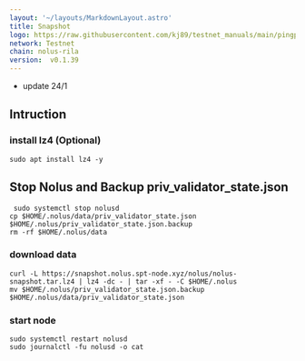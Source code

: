 ```yaml
---
layout: '~/layouts/MarkdownLayout.astro'
title: Snapshot
logo: https://raw.githubusercontent.com/kj89/testnet_manuals/main/pingpub/logos/nolus.png
network: Testnet
chain: nolus-rila
version:  v0.1.39
---
```

- update 24/1

## Intruction

### install lz4 (Optional)
```
sudo apt install lz4 -y
```
## Stop Nolus and Backup priv_validator_state.json
```
 sudo systemctl stop nolusd
cp $HOME/.nolus/data/priv_validator_state.json $HOME/.nolus/priv_validator_state.json.backup
rm -rf $HOME/.nolus/data
```

### download data

```
curl -L https://snapshot.nolus.spt-node.xyz/nolus/nolus-snapshot.tar.lz4 | lz4 -dc - | tar -xf - -C $HOME/.nolus
mv $HOME/.nolus/priv_validator_state.json.backup $HOME/.nolus/data/priv_validator_state.json
```

### start node

```
sudo systemctl restart nolusd
sudo journalctl -fu nolusd -o cat
```
